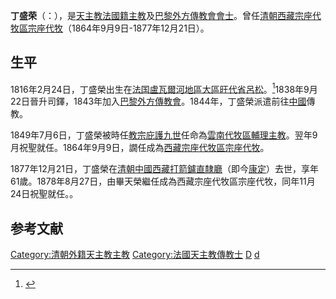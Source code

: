 {{Infobox Christian leader
|type              = bishop
| honorific-prefix = 
| name             = 丁盛荣<br />Joseph-Marie Chauveau
| image            = 
| caption          = 
| honorific-suffix = [[巴黎外方傳教會|巴黎外方傳教會會士]]
| title            = [[天主教康定教區|前西藏宗座代牧區宗座代牧]]
| alt              = 
| archdiocese      = 
| diocese          = [[天主教康定教區|西藏宗座代牧區宗座代牧]] (康定教區)
| see              = 
| appointed        = 
| term_start       = 1864年9月9日
| term_end         = 1877年12月21日
| predecessor      = [[杜多明|杜多明]]
| successor        = [[畢天榮|畢天榮]]
| other_post       = 
| ordination       = 1838年9月22日
| ordinated_by     = 
| consecration     = 1850年9月
| consecrated_by   = 
| rank             = 
| birth_date       = 1816年2月24日 
| birth_place      = {{flagicon|France}}[[波旁復辟|法国]][[盧瓦爾河地區大區|盧瓦爾河地區大區]][[旺代省|旺代省]][[呂松|呂松]]
| death_date       =1887年11月7日 (61歲)
| death_place      = {{flagicon|Qing Dynasty}}[[清朝|清朝]][[西藏|西藏]][[打箭鑪直隸廳|打箭鑪直隸廳]]
| burial_date      = 
| burial_place     = 
| nationality      = [[法國人|法國籍]]
| previous_post    = [[天主教昆明總教區|雲南代牧區輔理主教]] (1850年-1864年)
| religion         = [[天主教|天主教]]
| coat_of_arms     = 
| motto            = 
}}
'''丁盛荣'''（{{lang-fr|Joseph-Marie Chauveau}}：{{bd|1816年|2月24日|1887年|11月7日}}），是[[天主教|天主教]][[法國人|法國籍]][[主教|主教]]及[[巴黎外方傳教會|巴黎外方傳教會會士]]。曾任[[清朝|清朝]][[天主教康定教區|西藏宗座代牧區宗座代牧]]（1864年9月9日-1877年12月21日）。

==生平==
1816年2月24日，丁盛榮出生在[[波旁復辟|法国]][[盧瓦爾河地區大區|盧瓦爾河地區大區]][[旺代省|旺代省]][[呂松|呂松]]。<ref>{{cite web| author=| publisher=| year=| url=http://www.catholic-hierarchy.org/bishop/bchau.html| title=Bishop Joseph-Marie Chauveau| accessdate=2011年4月15日| archive-date=2011年11月20日| archive-url=https://web.archive.org/web/20111120104606/http://catholic-hierarchy.org/bishop/bchau.html| dead-url=no}}</ref>1838年9月22日晉升司鐸，1843年加入[[巴黎外方傳教會|巴黎外方傳教會]]。1844年，丁盛榮派遣前往[[中國|中國]]傳教。

1849年7月6日，丁盛榮被時任[[教宗|教宗]][[庇護九世|庇護九世]]任命為[[天主教昆明總教區|雲南代牧區輔理主教]]。翌年9月祝聖就任。1864年9月9日，譋任成為[[天主教康定教區|西藏宗座代牧區宗座代牧]]。

1877年12月21日，丁盛榮在[[清朝|清朝]][[中國|中國]][[西藏|西藏]][[打箭鑪直隸廳|打箭鑪直隸廳]]（即今[[康定市|康定]]）去世，享年61歲。1878年8月27日，由畢天榮繼任成為西藏宗座代牧區宗座代牧，同年11月24日祝聖就任。。

==参考文献==
{{reflist}}

{{赴華外國傳教士列表}}

[[Category:清朝外籍天主教主教|Category:清朝外籍天主教主教]]
[[Category:法國天主教傳教士|Category:法國天主教傳教士]]
[[Category:在川天主教傳教士|D]]
[[Category:在華天主教傳教士|d]]